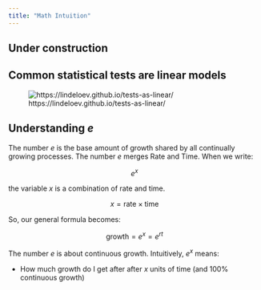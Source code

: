 ```yaml
---
title: "Math Intuition"
---
```


:::{.callout-caution}
# Under construction
:::

## Common statistical tests are linear models

![https://lindeloev.github.io/tests-as-linear/](./images/linear-tests.png)

## Understanding *e*

The number *e* is the base amount of growth shared by all continually growing processes.
The number *e* merges Rate and Time.
When we write:

$$
e^x
$$

the variable *x* is a combination of rate and time.

$$
x = \text{rate} \times \text{time}
$$

So, our general formula becomes:

$$
\text{growth} = e^x = e^{r t}
$$

The number *e* is about continuous growth.
Intuitively, $e^x$ means:

* How much growth do I get after after *x* units of time (and 100% continuous growth)
